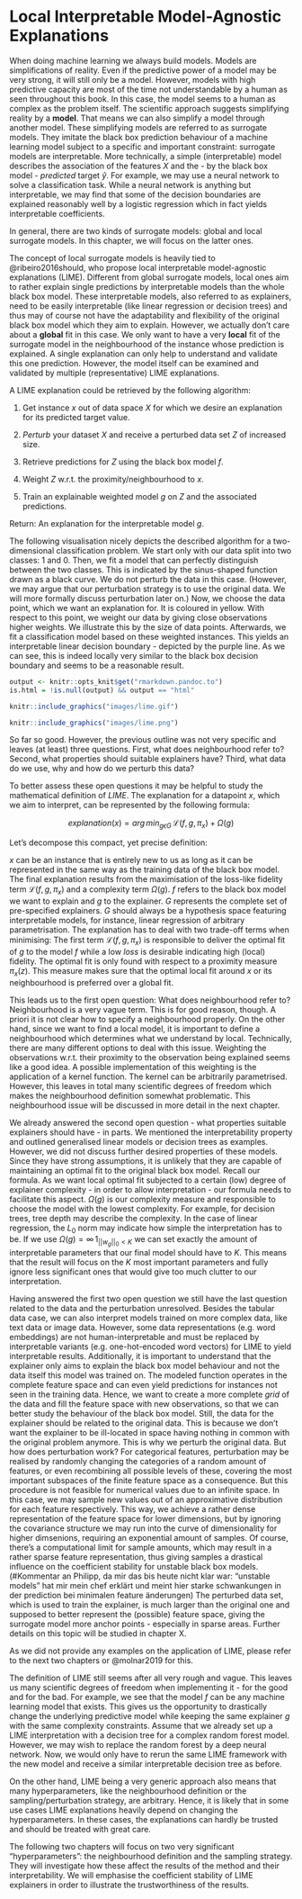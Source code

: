# Local Interpretable Model-Agnostic Explanations

When doing machine learning we always build models.
Models are simplifications of reality.
Even if the predictive power of a model may be very strong, it will still only be a model.
However, models with high predictive capacity are most of the time not understandable by a human as seen throughout this book.
In this case, the model seems to a human as complex as the problem itself.
The scientific approach suggests simplifying reality by a __model__. 
That means we can also simplify a model through another model.
These simplifying models are referred to as surrogate models.
They imitate the black box prediction behaviour of a machine learning model subject to a specific and important constraint: 
surrogate models are interpretable.
More technically, a simple (interpretable) model describes the association of the features $X$ and the - by the black box model - _predicted_ target $\hat{y}$.
For example, we may use a neural network to solve a classification task.
While a neural network is anything but interpretable, we may find that some of the decision boundaries are explained reasonably well by a logistic regression which in fact yields interpretable coefficients.

In general, there are two kinds of surrogate models: global and local surrogate models.
In this chapter, we will focus on the latter ones.

The concept of local surrogate models is heavily tied to @ribeiro2016should, who propose local interpretable model-agnostic explanations (LIME). 
Different from global surrogate models, local ones aim to rather explain single predictions by interpretable models than the whole black box model.
These interpretable models, also referred to as explainers, need to be easily interpretable (like linear regression or decision trees) and thus may of course not have the adaptability and flexibility of the original black box model which they aim to explain.
However, we actually don't care about a __global__ fit in this case.
We only want to have a very __local__ fit of the surrogate model in the neighbourhood of the instance whose prediction is explained. 
A single explanation can only help to understand and validate this one prediction.
However, the model itself can be examined and validated by multiple (representative) LIME explanations.

A LIME explanation could be retrieved by the following algorithm:

1. Get instance $x$ out of data space $X$ for which we desire an explanation for its predicted target value.

2. _Perturb_ your dataset $X$ and receive a perturbed data set $Z$ of increased size. 

3. Retrieve predictions for $Z$ using the black box model $f$.

4. Weight $Z$ w.r.t. the proximity/neighbourhood to $x$.

5. Train an explainable weighted model $g$ on $Z$ and the associated predictions.

Return: An explanation for the interpretable model $g$.

The following visualisation nicely depicts the described algorithm for a two-dimensional classification problem. 
We start only with our data split into two classes: 1 and 0.
Then, we fit a model that can perfectly distinguish between the two classes.
This is indicated by the sinus-shaped function drawn as a black curve.
We do not perturb the data in this case.
(However, we may argue that our perturbation strategy is to use the original data.
We will more formally discuss perturbation later on.)
Now, we choose the data point, which we want an explanation for.
It is coloured in yellow.
With respect to this point, we weight our data by giving close observations higher weights.
We illustrate this by the size of data points.
Afterwards, we fit a classification model based on these weighted instances.
This yields an interpretable linear decision boundary - depicted by the purple line. 
As we can see, this is indeed locally very similar to the black box decision boundary and seems to be a reasonable result.

```r
output <- knitr::opts_knit$get("rmarkdown.pandoc.to")
is.html = !is.null(output) && output == "html"
```

```r
knitr::include_graphics("images/lime.gif")
```

```r
knitr::include_graphics("images/lime.png")
```


So far so good. 
However, the previous outline was not very specific and leaves (at least) three questions.
First, what does neighbourhood refer to?
Second, what properties should suitable explainers have?
Third, what data do we use, why and how do we perturb this data?

To better assess these open questions it may be helpful to study the mathematical definition of $LIME$.
The explanation for a datapoint $x$, which we aim to interpret, can be represented by the following formula:

$$explanation\left(x\right) = arg\,min_{g \epsilon G} \,\mathcal{L}\left(f, g, \pi_x \right) + \Omega\left(g\right)$$

Let's decompose this compact, yet precise definition:

$x$ can be an instance that is entirely new to us as long as it can be represented in the same way as the training data of the black box model.
The final explanation results from the maximisation of the loss-like fidelity term $\mathcal{L}\left(f, g, \pi_x \right)$ and a complexity term $\Omega\left(g\right)$.
$f$ refers to the black box model we want to explain and $g$ to the explainer. 
$G$ represents the complete set of pre-specified explainers.
$G$ should always be a hypothesis space featuring interpretable models, for instance, linear regression of arbitrary parametrisation.
The explanation has to deal with two trade-off terms when minimising: 
The first term $\mathcal{L}\left(f, g, \pi_x \right)$ is responsible to deliver the optimal fit of $g$ to the model $f$ while a low _loss_ is desirable indicating high (local) fidelity.
The optimal fit is only found with respect to a proximity measure $\pi_x(z)$.
This measure makes sure that the optimal local fit around $x$ or its neighbourhood is preferred over a global fit.

This leads us to the first open question:
What does neighbourhood refer to?
Neighbourhood is a very vague term.
This is for good reason, though.
A priori it is not clear how to specify a neighbourhood properly.
On the other hand, since we want to find a local model, it is important to define a neighbourhood which determines what we understand by local.
Technically, there are many different options to deal with this issue.
Weighting the observations w.r.t. their proximity to the observation being explained seems like a good idea.
A possible implementation of this weighting is the application of a kernel function.
The kernel can be arbitrarily parametrised.
However, this leaves in total many scientific degrees of freedom which makes the neighbourhood definition somewhat problematic.
This neighbourhood issue will be discussed in more detail in the next chapter.

We already answered the second open question - what properties suitable explainers should have - in parts.
We mentioned the interpretability property and outlined generalised linear models or decision trees as examples.
However, we did not discuss further desired properties of these models.
Since they have strong assumptions, it is unlikely that they are capable of maintaining an optimal fit to the original black box model. 
Recall our formula.
As we want local optimal fit subjected to a certain (low) degree of explainer complexity - in order to allow interpretation - our formula needs to facilitate this aspect.
$\Omega\left(g\right)$ is our complexity measure and responsible to choose the model with the lowest complexity.
For example, for decision trees, tree depth may describe the complexity.
In the case of linear regression, the $L_0$ norm may indicate how simple the interpretation has to be. 
If we use $\Omega(g) = \infty \, 1_{||w_g||_0<K}$ we can set exactly the amount of interpretable parameters that our final model should have to $K$.
This means that the result will focus on the $K$ most important parameters and fully ignore less significant ones that would give too much clutter to our interpretation.

Having answered the first two open question we still have the last question related to the data and the perturbation unresolved.
Besides the tabular data case, we can also interpret models trained on more complex data, like text data or image data. 
However, some data representations (e.g. word embeddings) are not human-interpretable and must be replaced by interpretable variants (e.g. one-hot-encoded word vectors) for LIME to yield interpretable results.
Additionally, it is important to understand that the explainer only aims to explain the black box model behaviour and not the data itself this model was trained on.
The modeled function operates in the complete feature space and can even yield predictions for instances not seen in the training data.
Hence, we want to create a more complete _grid_ of the data and fill the feature space with new observations, so that we can better study the behaviour of the black box model.
Still, the data for the explainer should be related to the original data.
This is because we don't want the explainer to be ill-located in space having nothing in common with the original problem anymore.
This is why we perturb the original data.
But how does perturbation work?
For categorical features, perturbation may be realised by randomly changing the categories of a random amount of features, or even recombining all possible levels of these, covering the most important subspaces of the finite feature space as a consequence.
But this procedure is not feasible for numerical values due to an infinite space.
In this case, we may sample new values out of an approximative distribution for each feature respectively.
This way, we achieve a rather dense representation of the feature space for lower dimensions, but by ignoring the covariance structure we may run into the curve of dimensionality for higher dimsenions, requiring an exponential amount of samples.
Of course, there's a computational limit for sample amounts, which may result in a rather sparse feature representation, thus giving samples a drastical influence on the coefficient stability for unstable black box models.
(#Kommentar an Philipp, da mir das bis heute nicht klar war: "unstable models" hat mir mein chef erklärt und meint hier starke schwankungen in der prediction bei minimalen feature änderungen)
The perturbed data set, which is used to train the explainer, is much larger than the original one and supposed to better represent the (possible) feature space, giving the surrogate model more anchor points - especially in sparse areas.
Further details on this topic will be studied in chapter X.

As we did not provide any examples on the application of LIME, please refer to the next two chapters or @molnar2019 for this.

The definition of LIME still seems after all very rough and vague.
This leaves us many scientific degrees of freedom when implementing it - for the good and for the bad.
For example, we see that the model $f$ can be any machine learning model that exists.
This gives us the opportunity to drastically change the underlying predictive model while keeping the same explainer $g$ with the same complexity constraints. 
Assume that we already set up a LIME interpretation with a decision tree for a complex random forest model.
However, we may wish to replace the random forest by a deep neural network.
Now, we would only have to rerun the same LIME framework with the new model and receive a similar interpretable decision tree as before.

On the other hand, LIME being a very generic approach also means that many hyperparameters, like the neighbourhood definition or the sampling/perturbation strategy, are arbitrary.
Hence, it is likely that in some use cases LIME explanations heavily depend on changing the hyperparameters.
In these cases, the explanations can hardly be trusted and should be treated with great care.

The following two chapters will focus on two very significant "hyperparameters": 
the neighbourhood definition and the sampling strategy.
They will investigate how these affect the results of the method and their interpretability.
We will emphasise the coefficient stability of LIME explainers in order to illustrate the trustworthiness of the results. 
